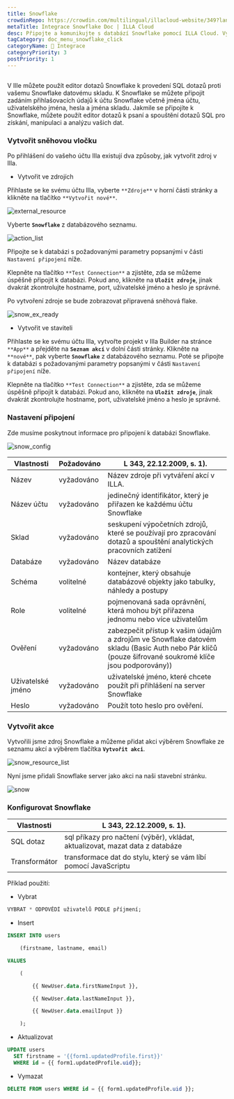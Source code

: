 ```yaml
---
title: Snowflake
crowdinRepo: https://crowdin.com/multilingual/illacloud-website/349?languages=cs&filter=basic&value=0
metaTitle: Integrace Snowflake Doc | ILLA Cloud
desc: Připojte a komunikujte s databází Snowflake pomocí ILLA Cloud. Vytvářejte aplikace, které mohou dotazovat, manipulovat a vizualizovat data. Automatizovat a optimalizovat datové pracovní postupy.
tagCategory: doc_menu_snowflake_click
categoryName: 🔨 Integrace
categoryPriority: 3
postPriority: 1
---
```


## <h2 hidden>Co je to Snowflake?</h2>

V Ille můžete použít editor dotazů Snowflake k provedení SQL dotazů proti vašemu Snowflake datovému skladu. K Snowflake se můžete připojit zadáním přihlašovacích údajů k účtu Snowflake včetně jména účtu, uživatelského jména, hesla a jména skladu. Jakmile se připojíte k Snowflake, můžete použít editor dotazů k psaní a spouštění dotazů SQL pro získání, manipulaci a analýzu vašich dat.

### Vytvořit sněhovou vločku

Po přihlášení do vašeho účtu Illa existují dva způsoby, jak vytvořit zdroj v Illa.

-   Vytvořit ve zdrojích

Přihlaste se ke svému účtu Illa, vyberte `**Zdroje**` v horní části stránky a klikněte na tlačítko `**Vytvořit nové**`.

![external_resource](https://cdn.illacloud.com/official-website/img/docs/external_resource.png)

Vyberte **`Snowflake`** z databázového seznamu.

![action_list](https://cdn.illacloud.com/official-website/img/docs/action_list.png)

Připojte se k databázi s požadovanými parametry popsanými v části `Nastavení připojení` níže.

Klepněte na tlačítko `**Test Connection**` a zjistěte, zda se můžeme úspěšně připojit k databázi. Pokud ano, klikněte na **`Uložit zdroje`**, jinak dvakrát zkontrolujte hostname, port, uživatelské jméno a heslo je správné.

Po vytvoření zdroje se bude zobrazovat připravená sněhová flake.

![snow_ex_ready](https://cdn.illacloud.com/official-website/img/docs/snow_ex_Ready.png)

-   Vytvořit ve staviteli

Přihlaste se ke svému účtu Illa, vytvořte projekt v Illa Builder na stránce `**App**` a přejděte na **`Seznam akcí`** v dolní části stránky. Klikněte na `**nové**`, pak vyberte **`Snowflake`** z databázového seznamu. Poté se připojte k databázi s požadovanými parametry popsanými v části `Nastavení připojení` níže.

Klepněte na tlačítko `**Test Connection**` a zjistěte, zda se můžeme úspěšně připojit k databázi. Pokud ano, klikněte na **`Uložit zdroje`**, jinak dvakrát zkontrolujte hostname, port, uživatelské jméno a heslo je správné.

### Nastavení připojení

Zde musíme poskytnout informace pro připojení k databázi Snowflake.

![snow_config](https://cdn.illacloud.com/official-website/img/docs/snow_config.png)

| Vlastnosti              | Požadováno | L 343, 22.12.2009, s. 1).                                                                                                                                            |
| ----------------------- | ---------- | -------------------------------------------------------------------------------------------------------------------------------------------------------------------- |
| Název                   | vyžadováno | Název zdroje při vytváření akcí v ILLA.                                                                                                                              |
| Název účtu              | vyžadováno | jedinečný identifikátor, který je přiřazen ke každému účtu Snowflake                                                                                                 |
| Sklad                   | vyžadováno | seskupení výpočetních zdrojů, které se používají pro zpracování dotazů a spouštění analytických pracovních zatížení                                                  |
| Databáze                | vyžadováno | Název databáze                                                                                                                                                       |
| Schéma                  | volitelné  | kontejner, který obsahuje databázové objekty jako tabulky, náhledy a postupy                                                                                         |
| Role                    | volitelné  | pojmenovaná sada oprávnění, která mohou být přiřazena jednomu nebo více uživatelům                                                                                   |
| Ověření                 | vyžadováno | zabezpečit přístup k vašim údajům a zdrojům ve Snowflake datovém skladu (Basic Auth nebo Pár klíčů (pouze šifrované soukromé klíče jsou podporovány))                |
| Uživatelské jméno       | vyžadováno | uživatelské jméno, které chcete použít při přihlášení na server Snowflake                                                                                            |
| Heslo                   | vyžadováno | Použít toto heslo pro ověření.                                                                                                                                       |

### Vytvořit akce

Vytvořili jsme zdroj Snowflake a můžeme přidat akci výběrem Snowflake ze seznamu akcí a výběrem tlačítka **`Vytvořit akci`**.

![snow_resource_list](https://cdn.illacloud.com/official-website/img/docs/snow_resource_list.png)

Nyní jsme přidali Snowflake server jako akci na naši stavební stránku.

![snow](https://cdn.illacloud.com/official-website/img/docs/snow.png)

### Konfigurovat Snowflake

| Vlastnosti    | L 343, 22.12.2009, s. 1).                                                               |
| ------------- | --------------------------------------------------------------------------------------- |
| SQL dotaz     | sql příkazy pro načtení (výběr), vkládat, aktualizovat, mazat data z databáze           |
| Transformátor | transformace dat do stylu, který se vám líbí pomocí JavaScriptu                         |

Příklad použití:

-   Vybrat

```sql
VYBRAT * ODPOVĚDÍ uživatelů PODLE příjmení;
```

-   Insert

```sql
INSERT INTO users

	(firstname, lastname, email)

VALUES

	(

		{{ NewUser.data.firstNameInput }},

		{{ NewUser.data.lastNameInput }},

		{{ NewUser.data.emailInput }}

	);
```

-   Aktualizovat

```sql
UPDATE users
  SET firstname = '{{form1.updatedProfile.first}}'
  WHERE id = {{ form1.updatedProfile.uid}};
```

-   Vymazat

```sql
DELETE FROM users WHERE id = {{ form1.updatedProfile.uid }};
```
